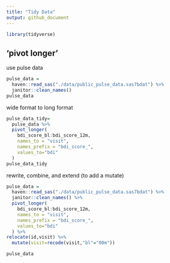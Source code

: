 ```yaml
---
title: "Tidy Data"
output: github_document
---
```



```r
library(tidyverse)
```

## 'pivot longer'
use pulse data
```r
pulse_data = 
  haven::read_sas("./data/public_pulse_data.sas7bdat") %>% 
  janitor::clean_names()
pulse_data
```

wide format to long format
```r
pulse_data_tidy=
  pulse_data %>% 
  pivot_longer(
    bdi_score_bl:bdi_score_12m,
    names_to = "visit",
    names_prefix = "bdi_score_",
    values_to="bdi"
  )
pulse_data_tidy
```


rewrite, combine, and extend (to add a mutate)
```r
pulse_data = 
  haven::read_sas("./data/public_pulse_data.sas7bdat") %>% 
  janitor::clean_names() %>% 
  pivot_longer(
    bdi_score_bl:bdi_score_12m,
    names_to = "visit",
    names_prefix = "bdi_score_",
    values_to="bdi"
  ) %>% 
relocate(id,visit) %>% 
  mutate(visit=recode(visit,"bl"="00m"))

pulse_data
```




